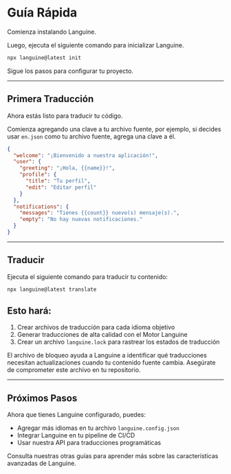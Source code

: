 # Guía Rápida

Comienza instalando Languine.

Luego, ejecuta el siguiente comando para inicializar Languine.

```bash title="Terminal"
npx languine@latest init
```

Sigue los pasos para configurar tu proyecto.

---

## Primera Traducción

Ahora estás listo para traducir tu código.

Comienza agregando una clave a tu archivo fuente, por ejemplo, si decides usar `en.json` como tu archivo fuente, agrega una clave a él.

```json title="src/locales/en.json"
{
  "welcome": "¡Bienvenido a nuestra aplicación!",
  "user": {
    "greeting": "¡Hola, {{name}}!",
    "profile": {
      "title": "Tu perfil",
      "edit": "Editar perfil"
    }
  },
  "notifications": {
    "messages": "Tienes {{count}} nuevo(s) mensaje(s).",
    "empty": "No hay nuevas notificaciones."
  }
}

```

---

## Traducir

Ejecuta el siguiente comando para traducir tu contenido:

```bash title="Terminal"
npx languine@latest translate
```

## Esto hará:
1. Crear archivos de traducción para cada idioma objetivo
2. Generar traducciones de alta calidad con el Motor Languine
3. Crear un archivo `languine.lock` para rastrear los estados de traducción

El archivo de bloqueo ayuda a Languine a identificar qué traducciones necesitan actualizaciones cuando tu contenido fuente cambia. Asegúrate de comprometer este archivo en tu repositorio.

---

## Próximos Pasos

Ahora que tienes Languine configurado, puedes:
- Agregar más idiomas en tu archivo `languine.config.json`
- Integrar Languine en tu pipeline de CI/CD
- Usar nuestra API para traducciones programáticas

Consulta nuestras otras guías para aprender más sobre las características avanzadas de Languine.